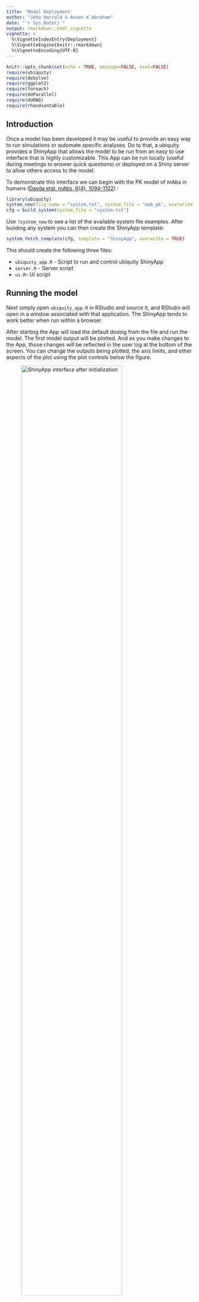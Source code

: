 ```yaml
---
title: 'Model Deployment'
author: "John Harrold & Anson K Abraham"
date: "`r Sys.Date()`"
output: rmarkdown::html_vignette
vignette: >
  %\VignetteIndexEntry{Deployment}
  %\VignetteEngine{knitr::rmarkdown}
  %\VignetteEncoding{UTF-8}
---
```


```r
knitr::opts_chunk$set(echo = TRUE, message=FALSE, eval=FALSE)
require(ubiquity)
require(deSolve)
require(ggplot2)
require(foreach)
require(doParallel)
require(doRNG)
require(rhandsontable)
```


## Introduction

Once a model has been developed it may be useful to provide an easy way to run simulations or automate specific analyses. Do to that, a ubiquity provides a ShinyApp that allows the model to be run from an easy to use interface that is highly customizable. This App can be run locally (useful during meetings to answer quick questions) or deployed on a Shiny server to allow others access to the model.

To demonstrate this interface we can begin with the PK model of mAbs in humans ([Davda etal. mAbs, 6(4), 1094-1102](http://doi.org/10.4161/mabs.29095)) :

```r
library(ubiquity)
system_new(file_name = "system.txt", system_file = "mab_pk", overwrite = TRUE)
cfg = build_system(system_file = "system.txt")
```

Use ``?system_new`` to see a list of the available system file examples. After building any system you can then create the ShinyApp template:

```r
system_fetch_template(cfg, template = "ShinyApp", overwrite = TRUE)
```

This should create the following three files:

* ``ubiquity_app.R`` - Script to run and control ubiquity ShinyApp
* ``server.R`` - Server script
* ``ui.R``- UI script

## Running the model

Next simply open ``ubiquity_app.R`` in RStudio and source it, and RStudio will open in a window associated with that application. The ShinyApp tends to work better when run within a browser. 

After starting  the App will load the default dosing from the \verb|system.txt| file and run the model. The first model output will be plotted. And as you make changes to the App, those changes will be reflected in the user log at the bottom of the screen. You can change the outputs being plotted, the axis limits, and other aspects of the plot using the plot controls below the figure. 

![ShinyApp interface after initialization](ShinyApp-ss-Initialization.png){width=80%} 

The intent is to provide a quick method to get the model up and running with default behaviors that will provide for most of what users will need. The behavior of the ShinyApp can be further customized (described below). First we will discuss the default interface:

### Altering dosing  

A list of bolus times and values can be specified as comma-separated values. To dose in a repeated fashion check the ``Repeat the last dose'' box, provide a dosing interval (in the same units as the dosing times), and give the number of doses to administer. The example here will repeat the 400 mg dose every two weeks for two doses.

![Bolus Dosing](ShinyApp-ss-Bolus.png){width=50%}  

Rates of infusion are specified as a set of switching times and corresponding infusion rates (both separated by commas). The infusion rates are held constant until the next switching time. The example here would infuse the drug at 800mg/min starting at time 0, and the infusion will be turned off (set to 0) after 30 minutes. 

![Continuous Infusion](ShinyApp-ss-Infusion.png){width=50%}




### Population simulations

If the variability for system parameters has been specified (``<IIV:?>?`` and ``<IIVCOR:?>?``) then a  "Variability" tab  will be visible. Simply check the "Simulate with variability" box, alter the number of subjects, prediction interval, and elements of the variance-covariance matrix to simulate the desired population response.  

![Population simulation options](ShinyApp-ss-IIV.png){width=50%}

When you select "Update Plot", each selected output will be plotted (mean -- solid line, selected confidence interval -- shaded region).

![Population timecourse](ShinyApp-ss-Pop_timecourse.png){width=80%}

## Saving model results   

![Saving an analysis](ShinyApp-ss-Save.png){width=60%}

To save the model results you need to only provide a descriptive name for the analysis, push the save button, and click on the link that is generated. If you select the time stamp, this will be appended to the name of the zip file. By default the following files will be saved:

* ``analysis_single_dose_400_mg_lib.r``, ``analysis_single_dose_400_mg.r`` - These two files can be used to recreate the results from the ShinyApp.
* ``analysis_single_dose_400_mg_timecourse.png`` - Time-course with the simulation results
* ``analysis_single_dose_400_mg.csv`` - Predictions containing each timescale in the model, every state, and output
* ``analysis_single_dose_400_mg_RX.html`` - A file for each report (X) that has been specified in ``ubiquity_app.R`` (See below)
* ``system.txt`` - The system file describing the model
* ``ubiquity_log.txt`` - The log file of what the user has done 

### Model scripts
The files ``analysis_NAME.r`` and ``analysis_NAME_lib.r`` can be used in two ways. First, these two files can be used as stand-alone files to recreate the simulation results from the ShinyApp. Creating Simulation Scripts The main script (``analysis_NAME.r``) can be used as a starting point to create simulation scripts. To do this it is necessary to modify First comment out the sourcing of the standalone library:

```r
#source("analysis_NAME_lib.r");
```

Next (with this script and the ``system.txt`` file) uncommenting the following lines that will force the system to be rebuilt and any changes to the system file loaded.

```r
if(!require(ubiquity)){
  source(file.path('library', 'r_general', 'ubiquity.R')) }
cfg = build_system(system_file="system.txt")
```

### Controlling what is saved
In certain instances you may not want to allow the user access to everything that is saved by default. If you edit the ``ubiquity_app.R`` you can alter what is being pushed to the user by setting the relevant fields to ``FALSE``.

```r
cfg$gui$save$system_txt = TRUE
cfg$gui$save$user_log   = TRUE
```

## Model documentation 

### Model diagram

It can be difficult for a user to look at a set of parameters, dosing inputs, and outputs and determine how a model works. To aid the user it can be useful to create a model diagram. To utilize the majority of the screen space, the image should be roughly twice as wide as it is tall.

You can create this image in your favorite drawing program. Inkscape is a free vector drawing program available at [inkscape.org](http://inkscape.org). If you run the following:

```r
system_fetch_template(cfg, template="Model Diagram")
```

it will create the file ``system.svg``. You can edit it and save it as a portable network graphics (png) file named ``system.png`` in the directory with the ``ubiquity_app.R`` file. When you start the ShinyApp it should find that file and create a tab in the plotting area of the App.

### Model reports

Sometimes you need more detail than an annotated model diagram. Or you may need to perform some calculations based on the results of a simulation. It may be better to present information in a tabulated format. For these scenarios you can create an RMarkdown file.  Create a copy the report template (``system_report.Rmd``) and a script to test it (``test_system_report.r``):

```r
system_fetch_template(cfg, template="Shiny Rmd Report")
```

When this is called you'll have access to the ubiquity model object (``cfg``) and the simulation results ``som``.  The simulation results will take the form of a deterministic simulation (see the output of ``?run_simulation_ubiquity``) or, if variability is checked, a stochastic simulation (see output of ``?simulate_subjects``)

To tell the ShinyApp to load the report (named ``system_report.Rmd``), the following lines need to be added to ``ubiquity_app.R``.

```r
cfg$gui$modelreport_files$R1$title = "Tab Title"
cfg$gui$modelreport_files$R1$file  = "system_report.Rmd"
```

The ``title`` field is the title of the tab in the ShinyApp and ``file`` is the name of the file that you created. You can create up to five reports this way, and these are differentiated by the list name (``R1``, ``R2``, ...  ``R5``).

The file ``test_system_report.r`` can be used to debug your model report file. First run your model in the ShinyApp with the reports disabled. When the App runs it stores the state (``cfg``) and the current simulation results (``som``) in the following data files:

* ``cfg`` $\rightarrow$ ``transient/rgui/default/gui_state.RData``
* ``som`` $\rightarrow$ ``transient/rgui/default/gui_som.RData``

Next load the test script, modify the report name accordingly, and run it:

```r
load("transient/rgui/default/gui_som.RData")
load("transient/rgui/default/gui_state.RData")
params = list()
params$cfg = cfg
params$som = som
rmarkdown::render("system_report.Rmd",
                   params = params,
                   output_format = "html_document")
```

This should generate your report in HTML format. You can insert debugging commands in the report and test it while you add information. Once you have it working, you can enable the report as described above and it should appear as a tab viewable by the user.  

Not all reports may depend on user input. For example, if you have an RMarkdown file that documents your modeling assumptions or the model construction process then the content will not change as the user interacts with the App. To use a pre-rendered report you simply have to replace ``.Rmd`` with ``.html``: 

```r
cfg$gui$modelreport_files$R1$title = "Tab Title"
cfg$gui$modelreport_files$R1$file  = "system_report.html"
```

This will tell the App to read in the html, prevent rendering the report, and speed things up for the user.

## User definable functions

To customize the simulation and plotting within the ShinyApp it is necessary to create custom functions. These need to be placed in a file. For example these could be placed in ``mylibs.r`` in the main template directory. Lastly, you need to tell the ShinyApp to load this file. You need to  edit ``ubiquity_app.R`` and add the following line:

```r
cfg$gui$functions$user_def = 'mylibs.r'
```

### Custom simulation commands
By default the ShinyApp will run simulations using ``run_simulation_ubiquity`` (individual) or ``simulate_subjects`` (population). These take as inputs the ``parameters`` vector containing the current parameter set with any changes made through the interface and ``cfg`` data structure. You can create your own functions and overwrite these by defining the following:


**Individual Simulations**

```r
cfg$gui$functions$sim_ind = 'function_name(parameters, cfg)'
```

**Population Simulations**

```r
cfg$gui$functions$sim_var = 'function_name(parameters, cfg)'
```
Note that in order to use the default plotting functionality these functions need to return values in the same format as the default functions for individual (``run_simulation_ubiquity``) and population (``simulate_subjects``) simulations.

### Custom plotting commands

To customize the plotting output you need to create functions that can utilize 
the simulation output ``som``. For individual and population simulations
this is the output of  ``run_simulation_ubiquity`` and ``simulate_subjects``, respectively.
Unless user-specified simulation functions are being used. In that case
``som`` can have any format needed. It is possible to also access the 
``parameters`` vector containing current parameter set with any changes
made through the interface and ``cfg`` data structure. You can create your
own plotting functions and overwrite these by defining the following in
``ubiquity_app.R``:

**Indiviudal Plot**

```r
cfg$gui$functions$plot_ind =  'function_name(cfg, parameters,som)'
```

**Population Plot**

```r
cfg$gui$functions$plot_var =  'function_name(cfg, parameters,som)'
```

## Deployment on a Shiny Server

To deploy the ShinyApp on a shiny server you need to indicate this by modifying ``ubiquity_app.R`` and changing the deploying variable to ``TRUE``:

```r
deploying = TRUE
```


Then the ShinyApp needs to be initialized on the server. You can do this two ways. First you can 
create an empty file called ``REBUILD`` that needs to be deployed along side the other app files. You can do this with the ``touch`` command from the ``nat.utils`` package: 

```r
nat.utils::touch("REBUILD")
```

This will force the initialization the first time the app is loaded. This works well if you are using ``rsconnect`` to deploy your app. Alternatively, you can manually sync the files and run the following **as the shiny user** on the server.

```r
R -e "source('ubiquity_app.R')"
```

If the App fails to run on the Shiny Server check the following:

* Make sure all of the correct packages have been installed and are available to the user the Shiny Server is running under.
* Make sure the ownership and permissions on the server files is correct.

To test deployment you can install the [shinyVM](https://github.com/nsh87/shinyVM)

